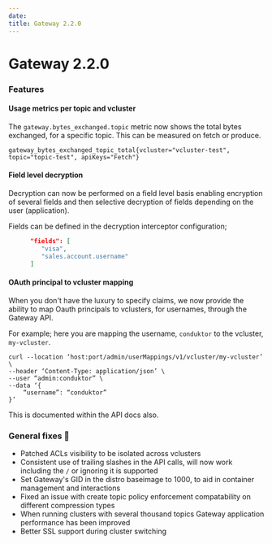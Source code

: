 ```yaml
---
date: 
title: Gateway 2.2.0
---
```

# Gateway 2.2.0

### Features

#### Usage metrics per topic and vcluster

The `gateway.bytes_exchanged.topic` metric now shows the total bytes exchanged, for a specific topic. This can be measured on fetch or produce.

`gateway_bytes_exchanged_topic_total{vcluster="vcluster-test", topic="topic-test", apiKeys="Fetch"}`

#### Field level decryption

Decryption can now be performed on a field level basis enabling encryption of several fields and then selective decryption of fields depending on the user (application).

Fields can be defined in the decryption interceptor configuration;

```json
      "fields": [
         "visa",
         "sales.account.username"
      ]
```

#### OAuth principal to vcluster mapping

When you don't have the luxury to specify claims, we now provide the ability to map Oauth principals to vclusters, for usernames, through the Gateway API.

For example; here you are mapping the username, `conduktor` to the vcluster, `my-vcluster`.

```
curl --location ‘host:port/admin/userMappings/v1/vcluster/my-vcluster’ \
--header ‘Content-Type: application/json’ \
--user “admin:conduktor” \
--data ‘{
    “username”: “conduktor”
}’
```

This is documented within the API docs also.

### General fixes 🔨

- Patched ACLs visibility to be isolated across vclusters
- Consistent use of trailing slashes in the API calls, will now work including the `/` or ignoring it is supported
- Set Gateway's GID in the distro baseimage to 1000, to aid in container management and interactions
- Fixed an issue with create topic policy enforcement compatability on different compression types
- When running clusters with several thousand topics Gateway application performance has been improved
- Better SSL support during cluster switching
